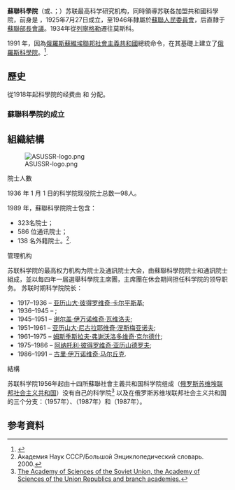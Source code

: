{{Expand language|ru|page1=Академия наук СССР|en|page2=Academy of Sciences of the Soviet Union}}
{{RoughTranslation}}
{{Infobox organization
| name                = 蘇聯科學院
| pronounce           = 
| native_name         = Академия наук Советского Союза
| native_name_lang    = ru
| nickname            = 
| named_after         = 
| image               = Academy-of-Sciences-USSR-logo.png
| image_size          = 
| alt                 = 
| caption             = 
| logo                = 
| logo_size           = 
| logo_alt            = 
| logo_caption        = 
| map                 = 
| map_size            = 
| map_alt             = 
| map_caption         = 
| map2                = 
| map2_size           = 
| map2_alt            = 
| map2_caption        = 
| abbreviation        = {{lang|ru|АН СССР}}
| motto               = 
| mission             =
| predecessor         = {{link-ru|俄羅斯科學院（1917-1925）|Российская академия наук (1917—1925)|俄羅斯科學院（1917-1925）}}
| merged              = 
| successor           = [[俄羅斯科學院|俄羅斯科學院]]
| formation           = 1925
| founder             = 
| founding_location   = 
| dissolved           = 1991
| merger              = 
| type                = 科学机构
| tax_id              = <!-- or | vat_id = (for European organizations) -->
| registration_id     = <!-- for non-profit org -->
| status              = 
| purpose             = 
| headquarters        = [[莫斯科|莫斯科]]
| coords              = <!-- {{coord|LAT|LON|display=inline, title}} -->
| region              = 
| services            = 
| products            = 
| methods             = 
| fields              = 
| membership          = 
| membership_year     = 
| language            = 俄語
| owner               = <!-- or | owners = -->
| sec_gen             = <!-- or | gen_sec for general secretary -->
| leader_title        = 
| leader_name         = 
| leader_title2       = 
| leader_name2        = 
| leader_title3       = 
| leader_name3        = 
| leader_title4       = 
| leader_name4        = 
| board_of_directors  = 
| key_people          = 
| main_organ          = 
| parent_organization = 
| subsidiaries        = 
| secessions          = 
| affiliations        = 
| budget              = 
| budget_year         = 
| revenue             = 
| revenue_year        = 
| disbursements       = 
| expenses            = 
| expenses_year       = 
| endowment           = 
| endowment_year      = 
| staff               = 
| staff_year          = 
| volunteers          = 
| volunteers_year     = 
| students            =
| students_year       =
| website             = <!-- {{URL|example.com}} -->
| remarks             = 
| formerly            = 
| footnotes           = 
| bodystyle           =
}}
{{sidebar
| name           = 俄羅斯科學院發展史
| title     = 俄羅斯科學院發展史
| класс списков = plainlist

| heading1    = 
| content1       =
* {{link-ru|彼得堡科學院|Петербургская академия наук|彼得堡科學院}} (1724—1917)
* {{link-ru|俄羅斯科學院(1917—1925)|Российская академия наук (1917—1925)|俄羅斯科學院(1917—1925)}} (1917—1925)
* [[蘇聯科學院|蘇聯科學院]] (1925—1991)
* [[俄羅斯科學院|俄羅斯科學院]] (1991-)
}}
'''蘇聯科學院'''（{{lang-ru|Академия наук СССР}}或、{{lang-ru|Академия наук Советского Союза}}；{{lang-en|Academy of Sciences of the Soviet Union}}）苏联最高科学研究机构，同時領導苏联各加盟共和國科學院，前身是{{link-ru|俄羅斯科學院(1917—1925)|Российская академия наук (1917—1925)|俄羅斯科學院}} ，1925年7月27日成立，至1946年隸屬於[[蘇聯人民委員會|蘇聯人民委員會]]，后直隸于[[蘇聯部長會議|蘇聯部長會議]]。1934年從[[列寧格勒|列寧格勒]]遷往莫斯科。

1991 年，因為[[俄羅斯蘇維埃聯邦社會主義共和國|俄羅斯蘇維埃聯邦社會主義共和國]]總統命令，在其基礎上建立了[[俄羅斯科學院|俄羅斯科學院]]。<ref>{{Cite web |url=http://www.consultant.ru/document/cons_doc_LAW_17017/ |title=Указ президента РСФСР от 21 ноября 1991 г. № 228 «Об организации Российской академии наук» |access-date=2021-11-10 |archive-date=2021-11-10 |archive-url=https://web.archive.org/web/20211110053346/http://www.consultant.ru/document/cons_doc_LAW_17017/ |dead-url=no }}</ref>.

== 歷史 ==
從1918年起科學院的经费由{{link-ru|俄罗斯苏维埃联邦社会主义共和国人民教育委员会|Народному комиссариату просвещения РСФСР|俄罗斯苏维埃联邦社会主义共和国人民教育委员会}} 和{{link-ru|科學家生活改善中央委員會|Центральной комиссии по улучшению быта учёных|科學家生活改善中央委員會}} 分配。

=== 蘇聯科學院的成立 ===

==組織結構==
[[File:ASUSSR-logo.png|thumb]]
;院士人數
1936 年 1 月 1 日的科学院现役院士总数—98人。 

1989 年，蘇聯科學院院士包含：
* 323名院士；
* 586 位通讯院士；
* 138 名外籍院士。<ref >Академия Наук СССР/Большой Энциклопедический словарь. 2000. </ref>.

;管理机构
苏联科学院的最高权力机构为院士及通訊院士大会，由蘇聯科學院院士和通訊院士組成，並以每四年一届選舉科學院主席團，主席團在休会期间担任科学院的领导职务。
苏联时期科学院院长：
{{Div col}}
* 1917–1936 – [[亚历山大·彼得罗维奇·卡尔平斯基|亚历山大·彼得罗维奇·卡尔平斯基]];
* 1936–1945 – {{link-ru|弗拉基米爾·列昂季耶维奇·科馬羅夫|Комаров, Владимир Леонтьевич|弗拉基米爾·列昂季耶维奇·科馬羅夫}};
* 1945–1951 – [[谢尔盖·伊万诺维奇·瓦维洛夫|谢尔盖·伊万诺维奇·瓦维洛夫]];
* 1951–1961 – [[亚历山大·尼古拉耶维奇·涅斯梅亚诺夫|亚历山大·尼古拉耶维奇·涅斯梅亚诺夫]];
* 1961–1975 – [[姆斯季斯拉夫·弗谢沃洛多维奇·克尔德什|姆斯季斯拉夫·弗谢沃洛多维奇·克尔德什]];
* 1975–1986 – [[阿纳托利·彼得罗维奇·亚历山德罗夫|阿纳托利·彼得罗维奇·亚历山德罗夫]];
* 1986–1991 – [[古里·马尔丘克|古里·伊万诺维奇·马尔丘克]].
{{Div col end}}

;結構
苏联科学院1956年起由十四所蘇聯社會主義共和国科学院组成（[[俄罗斯苏维埃联邦社会主义共和国|俄罗斯苏维埃联邦社会主义共和国]]）没有自己的科学院<ref name="Great Country">[https://archive.today/20160307124449/http://www.great-country.ru/content/sssr_stat/dos_40/dos_40-202.php The Academy of Sciences of the Soviet Union, the Academy of Sciences of the Union Republics and branch academies.]</ref> 以及在俄罗斯苏维埃联邦社会主义共和国的三个分支：{{link-ru|俄羅斯科學院西伯利亞分院|Сибирское отделение Российской академии наук|蘇聯科學院西伯利亞縂分院}}（1957年）、{{link-ru|俄羅斯科學院遠東分院|Дальневосточное отделение Российской академии наук|蘇聯科學院远东分院}}（1987年）和{{link-ru|俄羅斯科學院烏拉爾分院|Уральское отделение Российской академии наук|蘇聯科學院烏拉爾分院}}（1987年）。

== 参考資料 ==
{{Authority control}}